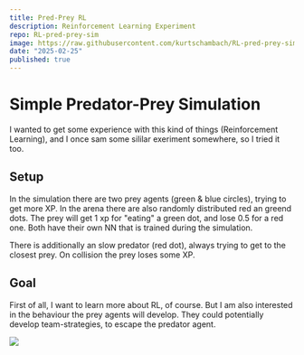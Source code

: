 ```yaml
---
title: Pred-Prey RL
description: Reinforcement Learning Experiment
repo: RL-pred-prey-sim
image: https://raw.githubusercontent.com/kurtschambach/RL-pred-prey-sim/refs/heads/master/images/pred-prey-sim.png
date: "2025-02-25"
published: true
---
```



# Simple Predator-Prey Simulation

I wanted to get some experience with this kind of things (Reinforcement Learning),
and I once sam some sililar exeriment somewhere, so I tried it too.

## Setup

In the simulation there are two prey agents (green & blue circles),
trying to get more XP. 
In the arena there are also randomly distributed red an greend dots.
The prey will get 1 xp for "eating" a green dot, and lose 0.5 for a red one.
Both have their own NN that is trained during the simulation.

There is additionally an slow predator (red dot), 
always trying to get to the closest prey.
On collision the prey loses some XP.

## Goal

First of all, I want to learn more about RL, of course.
But I am also interested in the behaviour the prey agents will develop.
They could potentially develop team-strategies, to escape the predator agent.

![](https://raw.githubusercontent.com/kurtschambach/RL-pred-prey-sim/refs/heads/master/images/pred-prey-sim.png)
